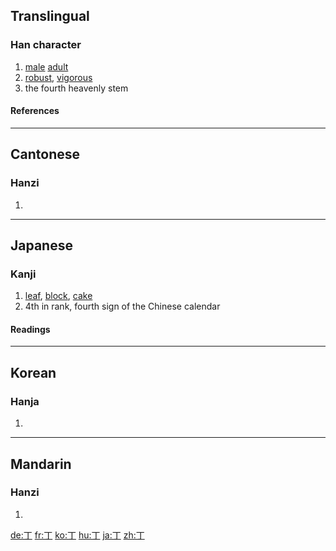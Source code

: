 ==Translingual==
===Han character===
{{Han char|rad=一|as=01|sn=2|four=1020<sub>0</sub>|canj=一弓 (MN)}}
# [[male]] [[adult]]
# [[robust]], [[vigorous]]
# the fourth heavenly stem
====References====
{{Han ref|kx=0075.030|dkj=00002|dj=0135.010|hdz=10002.050|uh=4E01|ud=19969|bh=A442|bd=42050}}
----

==Cantonese==
===Hanzi===
{{yue-hanzi|jyut=|y=[[ding1]], [[jang1]]}}
# {{defn|Cantonese}}
----
==Japanese==
===Kanji===

{{ja-kanji|grade=|rs=一01}}
# [[leaf]], [[block]], [[cake]]
# 4th in rank, fourth sign of the Chinese calendar

====Readings====
{{ja-readings|on=[[てい]] (tei), [[ちょう]] (chō), [[とう]] (tō)|kun=[[ひのと]] (hinoto), [[あたる]] (ataru), [[よぼろ]] (yoboro)}}
----

==Korean==
===Hanja===
{{ko-hanja|hangeul=[[정]] (jeong)|eumhun=[[넷째]] [[천간]] [[정]] (netjjae cheongan jeong)|rv=jeong|mr=chŏng|y=ceng}}
# {{defn|Korean}}
----
==Mandarin==
===Hanzi===
{{cmn-hanzi|pin=[[dīng]] ([[ding1]]), [[zhēng]] ([[zheng1]])|wg=[[ting1|ting<sup>1</sup>]], [[cheng1|cheng<sup>1</sup>]]|y=}}
# {{defn|Mandarin}}

[[de:丁]]
[[fr:丁]]
[[ko:丁]]
[[hu:丁]]
[[ja:丁]]
[[zh:丁]]